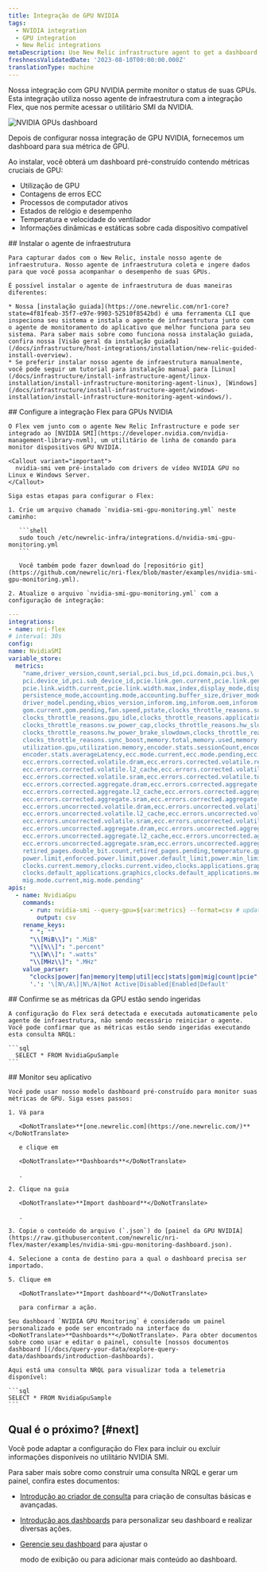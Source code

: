 ```yaml
---
title: Integração de GPU NVIDIA
tags:
  - NVIDIA integration
  - GPU integration
  - New Relic integrations
metaDescription: Use New Relic infrastructure agent to get a dashboard with GPU metrics.
freshnessValidatedDate: '2023-08-10T00:00:00.000Z'
translationType: machine
---
```



Nossa integração com GPU NVIDIA permite monitor o status de suas GPUs. Esta integração utiliza nosso agente de infraestrutura com a integração Flex, que nos permite acessar o utilitário SMI da NVIDIA.

<img
  title="NVIDIA GPUs dashboard"
  alt="NVIDIA GPUs dashboard"
  src={infrastructureNVIDIAGPUDashboard}
/>

<figcaption>
  Depois de configurar nossa integração de GPU NVIDIA, fornecemos um dashboard para sua métrica de GPU.
</figcaption>

Ao instalar, você obterá um dashboard pré-construído contendo métricas cruciais de GPU:

* Utilização de GPU
* Contagens de erros ECC
* Processos de computador ativos
* Estados de relógio e desempenho
* Temperatura e velocidade do ventilador
* Informações dinâmicas e estáticas sobre cada dispositivo compatível

<Steps>
  <Step>
    ## Instalar o agente de infraestrutura

    Para capturar dados com o New Relic, instale nosso agente de infraestrutura. Nosso agente de infraestrutura coleta e ingere dados para que você possa acompanhar o desempenho de suas GPUs.

    É possível instalar o agente de infraestrutura de duas maneiras diferentes:

    * Nossa [instalação guiada](https://one.newrelic.com/nr1-core?state=4f81feab-35f7-e97e-9903-52510f8542bd) é uma ferramenta CLI que inspeciona seu sistema e instala o agente de infraestrutura junto com o agente de monitoramento do aplicativo que melhor funciona para seu sistema. Para saber mais sobre como funciona nossa instalação guiada, confira nossa [Visão geral da instalação guiada](/docs/infrastructure/host-integrations/installation/new-relic-guided-install-overview).
    * Se preferir instalar nosso agente de infraestrutura manualmente, você pode seguir um tutorial para instalação manual para [Linux](/docs/infrastructure/install-infrastructure-agent/linux-installation/install-infrastructure-monitoring-agent-linux), [Windows](/docs/infrastructure/install-infrastructure-agent/windows-installation/install-infrastructure-monitoring-agent-windows/).
  </Step>

  <Step>
    ## Configure a integração Flex para GPUs NVIDIA

    O Flex vem junto com o agente New Relic Infrastructure e pode ser integrado ao [NVIDIA SMI](https://developer.nvidia.com/nvidia-management-library-nvml), um utilitário de linha de comando para monitor dispositivos GPU NVIDIA.

    <Callout variant="important">
      nvidia-smi vem pré-instalado com drivers de vídeo NVIDIA GPU no Linux e Windows Server.
    </Callout>

    Siga estas etapas para configurar o Flex:

    1. Crie um arquivo chamado `nvidia-smi-gpu-monitoring.yml` neste caminho:

       ```shell
       sudo touch /etc/newrelic-infra/integrations.d/nvidia-smi-gpu-monitoring.yml
       ```

       Você também pode fazer download do [repositório git](https://github.com/newrelic/nri-flex/blob/master/examples/nvidia-smi-gpu-monitoring.yml).

    2. Atualize o arquivo `nvidia-smi-gpu-monitoring.yml` com a configuração de integração:

```yml
--- 
integrations:
- name: nri-flex
# interval: 30s
config:
name: NvidiaSMI
variable_store:
  metrics: 
    "name,driver_version,count,serial,pci.bus_id,pci.domain,pci.bus,\
    pci.device_id,pci.sub_device_id,pcie.link.gen.current,pcie.link.gen.max,\
    pcie.link.width.current,pcie.link.width.max,index,display_mode,display_active,\
    persistence_mode,accounting.mode,accounting.buffer_size,driver_model.current,\
    driver_model.pending,vbios_version,inforom.img,inforom.oem,inforom.ecc,inforom.pwr,\
    gom.current,gom.pending,fan.speed,pstate,clocks_throttle_reasons.supported,\
    clocks_throttle_reasons.gpu_idle,clocks_throttle_reasons.applications_clocks_setting,\
    clocks_throttle_reasons.sw_power_cap,clocks_throttle_reasons.hw_slowdown,clocks_throttle_reasons.hw_thermal_slowdown,\
    clocks_throttle_reasons.hw_power_brake_slowdown,clocks_throttle_reasons.sw_thermal_slowdown,\
    clocks_throttle_reasons.sync_boost,memory.total,memory.used,memory.free,compute_mode,\
    utilization.gpu,utilization.memory,encoder.stats.sessionCount,encoder.stats.averageFps,\
    encoder.stats.averageLatency,ecc.mode.current,ecc.mode.pending,ecc.errors.corrected.volatile.device_memory,\
    ecc.errors.corrected.volatile.dram,ecc.errors.corrected.volatile.register_file,ecc.errors.corrected.volatile.l1_cache,\
    ecc.errors.corrected.volatile.l2_cache,ecc.errors.corrected.volatile.texture_memory,ecc.errors.corrected.volatile.cbu,\
    ecc.errors.corrected.volatile.sram,ecc.errors.corrected.volatile.total,ecc.errors.corrected.aggregate.device_memory,\
    ecc.errors.corrected.aggregate.dram,ecc.errors.corrected.aggregate.register_file,ecc.errors.corrected.aggregate.l1_cache,\
    ecc.errors.corrected.aggregate.l2_cache,ecc.errors.corrected.aggregate.texture_memory,ecc.errors.corrected.aggregate.cbu,\
    ecc.errors.corrected.aggregate.sram,ecc.errors.corrected.aggregate.total,ecc.errors.uncorrected.volatile.device_memory,\
    ecc.errors.uncorrected.volatile.dram,ecc.errors.uncorrected.volatile.register_file,ecc.errors.uncorrected.volatile.l1_cache,\
    ecc.errors.uncorrected.volatile.l2_cache,ecc.errors.uncorrected.volatile.texture_memory,ecc.errors.uncorrected.volatile.cbu,\
    ecc.errors.uncorrected.volatile.sram,ecc.errors.uncorrected.volatile.total,ecc.errors.uncorrected.aggregate.device_memory,\
    ecc.errors.uncorrected.aggregate.dram,ecc.errors.uncorrected.aggregate.register_file,ecc.errors.uncorrected.aggregate.l1_cache,\
    ecc.errors.uncorrected.aggregate.l2_cache,ecc.errors.uncorrected.aggregate.texture_memory,ecc.errors.uncorrected.aggregate.cbu,\
    ecc.errors.uncorrected.aggregate.sram,ecc.errors.uncorrected.aggregate.total,retired_pages.single_bit_ecc.count,\
    retired_pages.double_bit.count,retired_pages.pending,temperature.gpu,temperature.memory,power.management,power.draw,\
    power.limit,enforced.power.limit,power.default_limit,power.min_limit,power.max_limit,clocks.current.graphics,clocks.current.sm,\
    clocks.current.memory,clocks.current.video,clocks.applications.graphics,clocks.applications.memory,\
    clocks.default_applications.graphics,clocks.default_applications.memory,clocks.max.graphics,clocks.max.sm,clocks.max.memory,\
    mig.mode.current,mig.mode.pending"
apis:
  - name: NvidiaGpu
    commands:
      - run: nvidia-smi --query-gpu=${var:metrics} --format=csv # update this if you have an alternate path
        output: csv
    rename_keys:
      " ": ""
      "\\[MiB\\]": ".MiB"
      "\\[%\\]": ".percent"
      "\\[W\\]": ".watts"
      "\\[MHz\\]": ".MHz"
    value_parser:
      "clocks|power|fan|memory|temp|util|ecc|stats|gom|mig|count|pcie": '\d*\.?\d+'
      '.': '\[N\/A\]|N\/A|Not Active|Disabled|Enabled|Default'
```
  </Step>

  <Step>
    ## Confirme se as métricas da GPU estão sendo ingeridas

    A configuração do Flex será detectada e executada automaticamente pelo agente de infraestrutura, não sendo necessário reiniciar o agente. Você pode confirmar que as métricas estão sendo ingeridas executando esta consulta NRQL:

    ```sql
      SELECT * FROM NvidiaGpuSample
    ```
  </Step>

  <Step>
    ## Monitor seu aplicativo

    Você pode usar nosso modelo dashboard pré-construído para monitor suas métricas de GPU. Siga esses passos:

    1. Vá para

       <DoNotTranslate>**[one.newrelic.com](https://one.newrelic.com/)**</DoNotTranslate>

       e clique em

       <DoNotTranslate>**Dashboards**</DoNotTranslate>

       .

    2. Clique na guia

       <DoNotTranslate>**Import dashboard**</DoNotTranslate>

       .

    3. Copie o conteúdo do arquivo (`.json`) do [painel da GPU NVIDIA](https://raw.githubusercontent.com/newrelic/nri-flex/master/examples/nvidia-smi-gpu-monitoring-dashboard.json).

    4. Selecione a conta de destino para a qual o dashboard precisa ser importado.

    5. Clique em

       <DoNotTranslate>**Import dashboard**</DoNotTranslate>

       para confirmar a ação.

    Seu dashboard `NVIDIA GPU Monitoring` é considerado um painel personalizado e pode ser encontrado na interface do <DoNotTranslate>**Dashboards**</DoNotTranslate>. Para obter documentos sobre como usar e editar o painel, consulte [nossos documentos dashboard ](/docs/query-your-data/explore-query-data/dashboards/introduction-dashboards).

    Aqui está uma consulta NRQL para visualizar toda a telemetria disponível:

    ```sql
    SELECT * FROM NvidiaGpuSample
    ```
  </Step>
</Steps>

## Qual é o próximo? [#next]

Você pode adaptar a configuração do Flex para incluir ou excluir informações disponíveis no utilitário NVIDIA SMI.

Para saber mais sobre como construir uma consulta NRQL e gerar um painel, confira estes documentos:

* [Introdução ao criador de consulta](/docs/query-your-data/explore-query-data/query-builder/introduction-query-builder) para criação de consultas básicas e avançadas.

* [Introdução aos dashboards](/docs/query-your-data/explore-query-data/dashboards/introduction-dashboards) para personalizar seu dashboard e realizar diversas ações.

* [Gerencie seu dashboard](/docs/query-your-data/explore-query-data/dashboards/manage-your-dashboard) para ajustar o

  <InlinePopover type="dashboards"/>

  modo de exibição ou para adicionar mais conteúdo ao dashboard.

